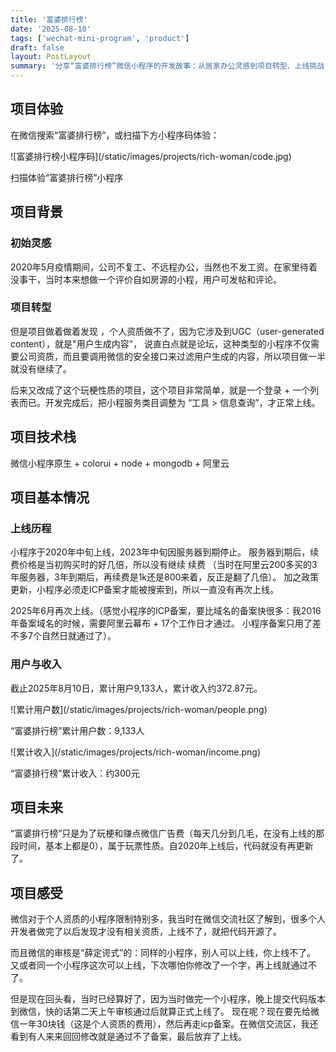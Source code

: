 ```yaml
---
title: '富婆排行榜'
date: '2025-08-10'
tags: ['wechat-mini-program', 'product']
draft: false
layout: PostLayout
summary: '分享“富婆排行榜”微信小程序的开发故事：从居家办公灵感到项目转型、上线挑战，揭秘技术栈、用户数据和未来计划。'
---
```


## 项目体验

在微信搜索“富婆排行榜”，或扫描下方小程序码体验：

<div className="my-1 w-full overflow-hidden px-2 xl:my-1 xl:w-1/2 xl:px-2 not-prose">
  ![富婆排行榜小程序码](/static/images/projects/rich-woman/code.jpg)
  <p className="text-center pt-[10px] text-sm text-gray-500">扫描体验“富婆排行榜”小程序</p>
</div>

## 项目背景

### 初始灵感
2020年5月疫情期间，公司不复工、不远程办公，当然也不发工资。在家里待着没事干，当时本来想做一个评价自如房源的小程，用户可发帖和评论。

### 项目转型
但是项目做着做着发现 ，个人资质做不了，因为它涉及到UGC（user-generated content），就是"用户生成内容"，
说直白点就是论坛，这种类型的小程序不仅需要公司资质，而且要调用微信的安全接口来过滤用户生成的内容，所以项目做一半就没有继续了。

后来又改成了这个玩梗性质的项目，这个项目非常简单，就是一个登录 + 一个列表而已。开发完成后，把小程服务类目调整为 “工具 > 信息查询”，才正常上线。


## 项目技术栈

微信小程序原生 + colorui + node + mongodb + 阿里云
## 项目基本情况

### 上线历程
小程序于2020年中旬上线，2023年中旬因服务器到期停止。
服务器到期后，续费价格是当初购买时的好几倍，所以没有继续 续费
（当时在阿里云200多买的3年服务器，3年到期后，再续费是1k还是800来着，反正是翻了几倍）。
加之政策更新，小程序必须走ICP备案才能被搜索到，所以一直没有再次上线。

2025年6月再次上线。（感觉小程序的ICP备案，要比域名的备案快很多：我2016年备案域名的时候，需要阿里云幕布 + 17个工作日才通过。 小程序备案只用了差不多7个自然日就通过了）。

### 用户与收入
截止2025年8月10日，累计用户9,133人，累计收入约372.87元。

<div className="my-1 w-full not-prose">
  ![累计用户数](/static/images/projects/rich-woman/people.png)
  <p className="my-[10px] mb-[20px] text-center text-sm text-gray-500">“富婆排行榜”累计用户数：9,133人</p>
</div>

<div className="my-1 w-full not-prose">
  ![累计收入](/static/images/projects/rich-woman/income.png)
  <p className="my-[10px] text-center text-sm text-gray-500">“富婆排行榜”累计收入：约300元</p>
</div>

## 项目未来

“富婆排行榜”只是为了玩梗和赚点微信广告费（每天几分到几毛，在没有上线的那段时间，基本上都是0），属于玩票性质。自2020年上线后，代码就没有再更新了。

## 项目感受
微信对于个人资质的小程序限制特别多，我当时在微信交流社区了解到，很多个人开发者做完了以后发现才没有相关资质，上线不了，就把代码开源了。

而且微信的审核是“薛定谔式”的：同样的小程序，别人可以上线，你上线不了。
又或者同一个小程序这次可以上线，下次哪怕你修改了一个字，再上线就通过不了。

但是现在回头看，当时已经算好了，因为当时做完一个小程序，晚上提交代码版本到微信，快的话第二天上午审核通过后就算正式上线了。
现在呢？现在要先给微信一年30块钱（这是个人资质的费用），然后再走icp备案。在微信交流区，我还看到有人来来回回修改就是通过不了备案，最后放弃了上线。
